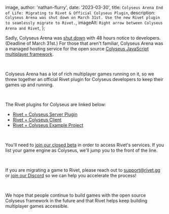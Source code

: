 
  image,
  author: 'nathan-flurry',
  date: '2023-03-30',
  title: `Colyseus Arena End of Life: Migrating to Rivet & Official Colyseus Plugin`,
  description: `Colyseus Arena was shut down on March 31st. Use the new Rivet plugin to seamlessly migrate to Rivet.`,
  imageAlt: `Right arrow between Colyseus Arena and Rivet`,
};


Sadly, Colyseus Arena was [shut down](https://twitter.com/endel/status/1641204209952468992) with 48 hours notice to developers. (Deadline of March 31st.) For those that aren't familiar, Colyseus Arena was a managed hosting service for the open source [Colyseus JavaScript multiplayer framework](https://github.com/colyseus/colyseus).

‍

Colyseus Arena has a lot of rich multiplayer games running on it, so we threw together an official Rivet plugin for Colyseus developers to keep their games up and running.

‍

The Rivet plugins for Colyseus are linked below:

*   [Rivet + Colyseus Server Plugin](https://github.com/rivet-gg/plugin-colyseus-server/blob/main/README.md)
*   [Rivet + Colyseus Client](https://github.com/rivet-gg/plugin-colyseus-javascript/blob/master/README.md)
*   [Rivet + Colyseus Example Project](https://github.com/rivet-gg/plugin-colyseus-examples)

‍

You'll need to [join our closed beta](https://b8v8449klvp.typeform.com/rivet) in order to access Rivet's services. If you list your game engine as Colyseus, we'll jump you to the front of the line.

‍

If you are migrating a game to Rivet, please reach out to support@rivet.gg or [join our Discord](https://discord.gg/BG2vqsJczH) so we can help you accelerate the process!

‍

We hope that people continue to build games with the open source Colyseus framework in the future and that Rivet helps keep building multiplayer games accessible.

      